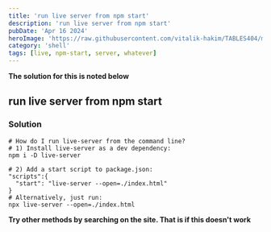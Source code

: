 ```yaml
---
title: 'run live server from npm start'
description: 'run live server from npm start'
pubDate: 'Apr 16 2024'
heroImage: 'https://raw.githubusercontent.com/vitalik-hakim/TABLES404/main/error_b/SHELL.jpg'
category: 'shell'
tags: [live, npm-start, server, whatever]
---
```


**The solution for this is noted below**

## run live server from npm start

### Solution

```shell
# How do I run live-server from the command line?
# 1) Install live-server as a dev dependency:
npm i -D live-server

# 2) Add a start script to package.json:
"scripts":{
  "start": "live-server --open=./index.html"
}
# Alternatively, just run:
npx live-server --open=./index.html
```

**Try other methods by searching on the site. That is if this doesn't work**
